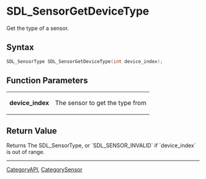 = SDL_SensorGetDeviceType =

Get the type of a sensor.

== Syntax ==

<syntaxhighlight lang='c'>
SDL_SensorType SDL_SensorGetDeviceType(int device_index);
</syntaxhighlight>

== Function Parameters ==

{|
|'''device_index'''
|The sensor to get the type from
|}

== Return Value ==

Returns The SDL_SensorType, or `SDL_SENSOR_INVALID` if `device_index` is
out of range.


----
[[CategoryAPI]], [[CategorySensor]]


